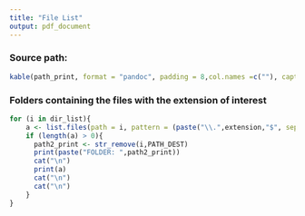 ---
title: "File List"
output: pdf_document
---

### Source path:
```{r echo = FALSE, message=FALSE, comment=NA}

kable(path_print, format = "pandoc", padding = 8,col.names =c(""), caption = "Source folder path:")
```


### Folders containing the files with the extension of interest
```{r, echo = FALSE, message=FALSE, comment=NA}
for (i in dir_list){
    a <- list.files(path = i, pattern = (paste("\\.",extension,"$", sep="")))
    if (length(a) > 0){
      path2_print <- str_remove(i,PATH_DEST)
      print(paste("FOLDER: ",path2_print))
      cat("\n")
      print(a)
      cat("\n")
      cat("\n")
    } 
} 


```

